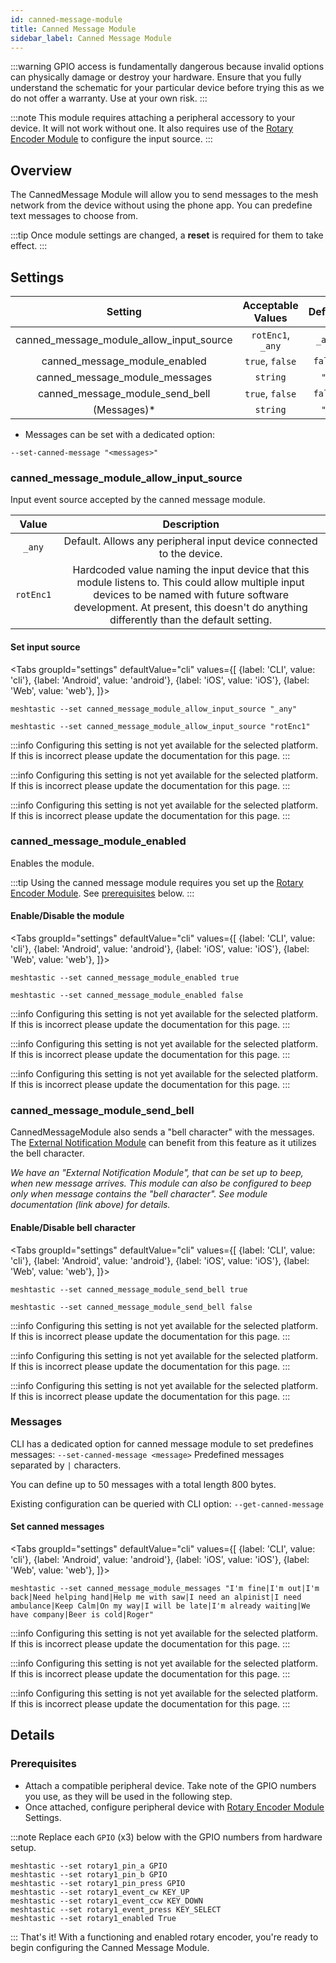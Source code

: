 ```yaml
---
id: canned-message-module
title: Canned Message Module
sidebar_label: Canned Message Module
---
```


:::warning
GPIO access is fundamentally dangerous because invalid options can physically damage or destroy your hardware. Ensure that you fully understand the schematic for your particular device before trying this as we do not offer a warranty. Use at your own risk.
:::

<PluginModule name="canned_message_module" rename="canned_message_plugin" />

<!--- TODO add link to hardware setup to admonition--->

:::note
This module requires attaching a peripheral accessory to your device. It will not work without one. It also requires use of the [Rotary Encoder Module](input-broker-module) to configure the input source.
:::

## Overview

The CannedMessage Module will allow you to send messages to the mesh network from the device without using the phone app. You can predefine text messages to choose from.

:::tip
Once module settings are changed, a **reset** is required for them to take effect.
:::

## Settings

|                 Setting                  | Acceptable Values | Default |
| :--------------------------------------: | :---------------: | :-----: |
| canned_message_module_allow_input_source | `rotEnc1`, `_any` | `_any`  |
|      canned_message_module_enabled       |  `true`, `false`  | `false` |
|      canned_message_module_messages      |     `string`      |  `""`   |
|     canned_message_module_send_bell      |  `true`, `false`  | `false` |
| (Messages)* | `string` | `""` |

- Messages can be set with a dedicated option:

`--set-canned-message "<messages>"`

### canned_message_module_allow_input_source

Input event source accepted by the canned message module.

|   Value   |                                                                                                              Description                                                                                                              |
| :-------: | :-----------------------------------------------------------------------------------------------------------------------------------------------------------------------------------------------------------------------------------: |
|  `_any`   |                                                                                 Default. Allows any peripheral input device connected to the device.                                                                                  |
| `rotEnc1` | Hardcoded value naming the input device that this module listens to. This could allow multiple input devices to be named with future software development. At present, this doesn't do anything differently than the default setting. |

#### Set input source

<Tabs
groupId="settings"
defaultValue="cli"
values={[
{label: 'CLI', value: 'cli'},
{label: 'Android', value: 'android'},
{label: 'iOS', value: 'iOS'},
{label: 'Web', value: 'web'},
]}>
<TabItem value="cli">

```shell title="Set Allowed Input Source"
meshtastic --set canned_message_module_allow_input_source "_any"
```

```shell title="Specify Allowed Input Source"
meshtastic --set canned_message_module_allow_input_source "rotEnc1"
```

  </TabItem>
  <TabItem value="android">

:::info
Configuring this setting is not yet available for the selected platform. If this is incorrect please update the documentation for this page.
:::

  </TabItem>
  <TabItem value="iOS">

:::info
Configuring this setting is not yet available for the selected platform. If this is incorrect please update the documentation for this page.
:::

  </TabItem>
  <TabItem value="web">

:::info
Configuring this setting is not yet available for the selected platform. If this is incorrect please update the documentation for this page.
:::

  </TabItem>
</Tabs>

### canned_message_module_enabled

Enables the module.

:::tip
Using the canned message module requires you set up the [Rotary Encoder Module](input-broker-module). See [prerequisites](#prerequisites) below.
:::

#### Enable/Disable the module

<Tabs
groupId="settings"
defaultValue="cli"
values={[
{label: 'CLI', value: 'cli'},
{label: 'Android', value: 'android'},
{label: 'iOS', value: 'iOS'},
{label: 'Web', value: 'web'},
]}>
<TabItem value="cli">

```shell title="Enable Canned Message Module"
meshtastic --set canned_message_module_enabled true
```

```shell title="Disable Canned Message Module"
meshtastic --set canned_message_module_enabled false
```

  </TabItem>
  <TabItem value="android">

:::info
Configuring this setting is not yet available for the selected platform. If this is incorrect please update the documentation for this page.
:::

  </TabItem>
  <TabItem value="iOS">

:::info
Configuring this setting is not yet available for the selected platform. If this is incorrect please update the documentation for this page.
:::

  </TabItem>
  <TabItem value="web">

:::info
Configuring this setting is not yet available for the selected platform. If this is incorrect please update the documentation for this page.
:::

  </TabItem>
</Tabs>

### canned_message_module_send_bell

CannedMessageModule also sends a "bell character" with the messages.
The [External Notification Module](external-notification-module) can benefit from this feature as it utilizes the bell character.

_We have an "External Notification Module", that can be set up to beep, when new message arrives.
This module can also be configured to beep only when message contains the "bell character".
See module documentation (link above) for details._

#### Enable/Disable bell character

<Tabs
groupId="settings"
defaultValue="cli"
values={[
{label: 'CLI', value: 'cli'},
{label: 'Android', value: 'android'},
{label: 'iOS', value: 'iOS'},
{label: 'Web', value: 'web'},
]}>
<TabItem value="cli">


```shell title="Enable Bell Character"
meshtastic --set canned_message_module_send_bell true
```

```shell title="Disable Bell Character"
meshtastic --set canned_message_module_send_bell false
```

  </TabItem>
  <TabItem value="android">

:::info
Configuring this setting is not yet available for the selected platform. If this is incorrect please update the documentation for this page.
:::

  </TabItem>
  <TabItem value="iOS">

:::info
Configuring this setting is not yet available for the selected platform. If this is incorrect please update the documentation for this page.
:::

  </TabItem>
  <TabItem value="web">

:::info
Configuring this setting is not yet available for the selected platform. If this is incorrect please update the documentation for this page.
:::

  </TabItem>
</Tabs>

### Messages

CLI has a dedicated option for canned message module to set predefines messages: `--set-canned-message <message>`
Predefined messages separated by `|` characters.

You can define up to 50 messages with a total length 800 bytes.

Existing configuration can be queried with CLI option: `--get-canned-message`

#### Set canned messages

<Tabs
groupId="settings"
defaultValue="cli"
values={[
{label: 'CLI', value: 'cli'},
{label: 'Android', value: 'android'},
{label: 'iOS', value: 'iOS'},
{label: 'Web', value: 'web'},
]}>
<TabItem value="cli">

```shell title="Set Canned Messages"
meshtastic --set canned_message_module_messages "I'm fine|I'm out|I'm back|Need helping hand|Help me with saw|I need an alpinist|I need ambulance|Keep Calm|On my way|I will be late|I'm already waiting|We have company|Beer is cold|Roger"
```

  </TabItem>
  <TabItem value="android">

:::info
Configuring this setting is not yet available for the selected platform. If this is incorrect please update the documentation for this page.
:::

  </TabItem>
  <TabItem value="iOS">

:::info
Configuring this setting is not yet available for the selected platform. If this is incorrect please update the documentation for this page.
:::

  </TabItem>
  <TabItem value="web">

:::info
Configuring this setting is not yet available for the selected platform. If this is incorrect please update the documentation for this page.
:::

  </TabItem>
</Tabs>

## Details

### Prerequisites

<!--- TODO add link to hardware pages to first bullet point --->

- Attach a compatible peripheral device. Take note of the GPIO numbers you use, as they will be used in the following step.
- Once attached, configure peripheral device with [Rotary Encoder Module](input-broker-module) Settings.

:::note
Replace each `GPIO` (x3) below with the GPIO numbers from hardware setup.

```shell title="Canned Message Module - Required Rotary Encoder Module Settings"
meshtastic --set rotary1_pin_a GPIO
meshtastic --set rotary1_pin_b GPIO
meshtastic --set rotary1_pin_press GPIO
meshtastic --set rotary1_event_cw KEY_UP
meshtastic --set rotary1_event_ccw KEY_DOWN
meshtastic --set rotary1_event_press KEY_SELECT
meshtastic --set rotary1_enabled True
```

:::
That's it! With a functioning and enabled rotary encoder, you're ready to begin configuring the Canned Message Module.
